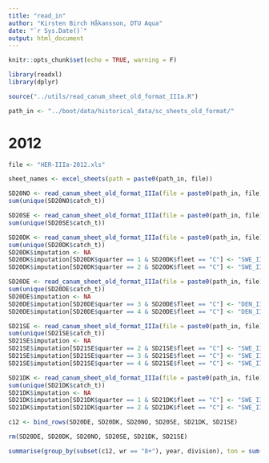 ```yaml
---
title: "read_in"
author: "Kirsten Birch Håkansson, DTU Aqua"
date: "`r Sys.Date()`"
output: html_document
---
```


```r
knitr::opts_chunk$set(echo = TRUE, warning = F)

library(readxl)
library(dplyr)

source("../utils/read_canum_sheet_old_format_IIIa.R")

path_in <- "../boot/data/historical_data/sc_sheets_old_format/"

```


# 2012
```r
file <- "HER-IIIa-2012.xls"

sheet_names <- excel_sheets(path = paste0(path_in, file))

SD20NO <- read_canum_sheet_old_format_IIIa(file = paste0(path_in, file), sheet_name = "SD20-NO") # No imputations
sum(unique(SD20NO$catch_t))

SD20SE <- read_canum_sheet_old_format_IIIa(file = paste0(path_in, file), sheet_name = "SD20-SE") # No imputations
sum(unique(SD20SE$catch_t))

SD20DK <- read_canum_sheet_old_format_IIIa(file = paste0(path_in, file), sheet_name = "SD20-DK")
sum(unique(SD20DK$catch_t))
SD20DK$imputation <- NA
SD20DK$imputation[SD20DK$quarter == 1 & SD20DK$fleet == "C"] <- "SWE_IIIaN_Q1"
SD20DK$imputation[SD20DK$quarter == 2 & SD20DK$fleet == "C"] <- "SWE_IIIaN_Q2"

SD20DE <- read_canum_sheet_old_format_IIIa(file = paste0(path_in, file), sheet_name = "SD20-OTH")
sum(unique(SD20DE$catch_t))
SD20DE$imputation <- NA
SD20DE$imputation[SD20DE$quarter == 3 & SD20DE$fleet == "C"] <- "DEN_IIIaN_Q3"
SD20DE$imputation[SD20DE$quarter == 4 & SD20DE$fleet == "C"] <- "DEN_IIIaN_Q4"

SD21SE <- read_canum_sheet_old_format_IIIa(file = paste0(path_in, file), sheet_name = "SD21-SE")
sum(unique(SD21SE$catch_t))
SD21SE$imputation <- NA
SD21SE$imputation[SD21SE$quarter == 2 & SD21SE$fleet == "C"] <- "SWE_IIIaS_Q1"
SD21SE$imputation[SD21SE$quarter == 3 & SD21SE$fleet == "C"] <- "SWE_IIIaN_Q3"
SD21SE$imputation[SD21SE$quarter == 4 & SD21SE$fleet == "C"] <- "SWE_IIIaN_Q4"

SD21DK <- read_canum_sheet_old_format_IIIa(file = paste0(path_in, file), sheet_name = "SD21-DK")
sum(unique(SD21DK$catch_t))
SD21DK$imputation <- NA
SD21DK$imputation[SD21DK$quarter == 1 & SD21DK$fleet == "C"] <- "SWE_IIIaS_Q1"
SD21DK$imputation[SD21DK$quarter == 2 & SD21DK$fleet == "C"] <- "SWE_IIIaS_Q1"

c12 <- bind_rows(SD20DE, SD20DK, SD20NO, SD20SE, SD21DK, SD21SE)

rm(SD20DE, SD20DK, SD20NO, SD20SE, SD21DK, SD21SE)

summarise(group_by(subset(c12, wr == "8+"), year, division), ton = sum(catch_t, na.rm = T))
```

